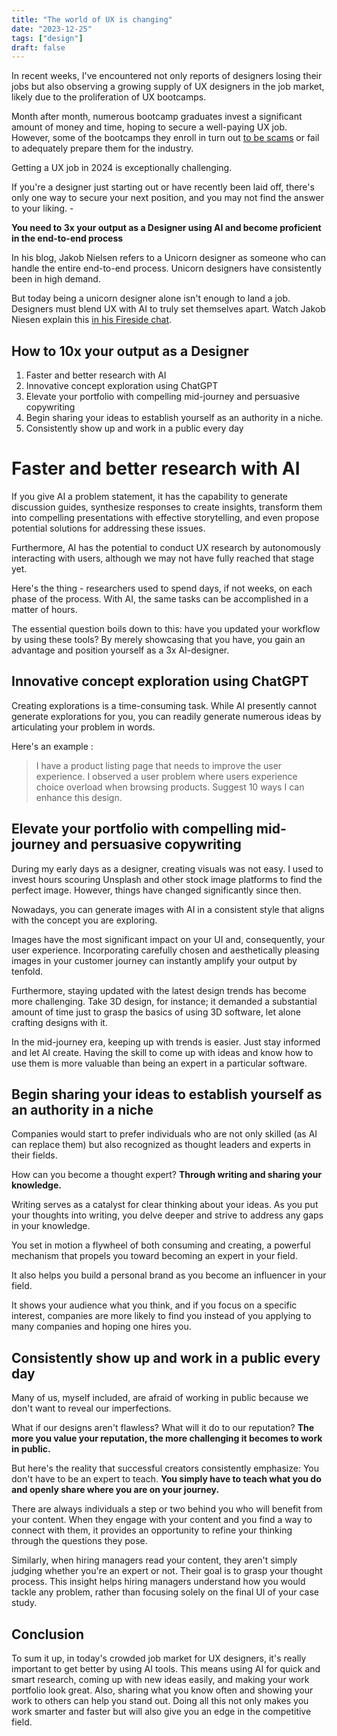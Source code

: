 ```yaml
---
title: "The world of UX is changing"
date: "2023-12-25"
tags: ["design"]
draft: false
---
```



In recent weeks, I've encountered not only reports of designers losing their jobs but also observing a growing supply of UX designers in the job market, likely due to the proliferation of UX bootcamps.

Month after month, numerous bootcamp graduates invest a significant amount of money and time, hoping to secure a well-paying UX job. However, some of the bootcamps they enroll in turn out [to be scams](https://www.reddit.com/r/germany/comments/15bp8f6/why_is_arbeit_agentur_getting_scammed_by_bootcamps/) or fail to adequately prepare them for the industry.

Getting a UX job in 2024 is exceptionally challenging.

If you're a designer just starting out or have recently been laid off, there's only one way to secure your next position, and you may not find the answer to your liking. - 

**You need to 3x your output as a Designer using AI and become proficient in the end-to-end process** 

In his blog, Jakob Nielsen refers to a Unicorn designer as someone who can handle the entire end-to-end process. Unicorn designers have consistently been in high demand.

But today being a unicorn designer alone isn't enough to land a job. Designers must blend UX with AI to truly set themselves apart. Watch Jakob Niesen explain this [in his Fireside chat](https://www.youtube.com/watch?v=2WkThbp5AEQ). 

## How to 10x your output as a Designer

1. Faster and better research with AI
2. Innovative concept exploration using ChatGPT
3. Elevate your portfolio with compelling mid-journey and persuasive copywriting
4. Begin sharing your ideas to establish yourself as an authority in a niche.
5. Consistently show up and work in a public every day


# Faster and better research with AI

If you give AI a problem statement, it has the capability to generate discussion guides, synthesize responses to create insights, transform them into compelling presentations with effective storytelling, and even propose potential solutions for addressing these issues.

Furthermore, AI has the potential to conduct UX research by autonomously interacting with users, although we may not have fully reached that stage yet. 


Here's the thing - researchers used to spend days, if not weeks, on each phase of the process. With AI, the same tasks can be accomplished in a matter of hours.

The essential question boils down to this: have you updated your workflow by using these tools? By merely showcasing that you have, you gain an advantage and position yourself as a 3x AI-designer.
 
## Innovative concept exploration using ChatGPT

Creating explorations is a time-consuming task. While AI presently cannot generate explorations for you, you can readily generate numerous ideas by articulating your problem in words.

Here's an example : 

> I have a product listing page that needs to improve the user experience. I observed a user problem where users experience choice overload when browsing products.
	Suggest 10 ways I can enhance this design.

##  Elevate your portfolio with compelling mid-journey and persuasive copywriting

During my early days as a designer, creating visuals was not easy. I used to invest hours scouring Unsplash and other stock image platforms to find the perfect image. However, things have changed significantly since then.

Nowadays, you can generate images with AI in a consistent style that aligns with the concept you are exploring.

Images have the most significant impact on your UI and, consequently, your user experience. Incorporating carefully chosen and aesthetically pleasing images in your customer journey can instantly amplify your output by tenfold.

Furthermore, staying updated with the latest design trends has become more challenging. Take 3D design, for instance; it demanded a substantial amount of time just to grasp the basics of using 3D software, let alone crafting designs with it.

In the mid-journey era, keeping up with trends is easier. Just stay informed and let AI create. Having the skill to come up with ideas and know how to use them is more valuable than being an expert in a particular software.

## Begin sharing your ideas to establish yourself as an authority in a niche

Companies would start to prefer individuals who are not only skilled (as AI can replace them) but also recognized as thought leaders and experts in their fields.

How can you become a thought expert? **Through writing and sharing your knowledge.**

Writing serves as a catalyst for clear thinking about your ideas. As you put your thoughts into writing, you delve deeper and strive to address any gaps in your knowledge. 

You set in motion a flywheel of both consuming and creating, a powerful mechanism that propels you toward becoming an expert in your field.

It also helps you build a personal brand as you become an influencer in your field. 

It shows your audience what you think, and if you focus on a specific interest, companies are more likely to find you instead of you applying to many companies and hoping one hires you.

## Consistently show up and work in a public every day

Many of us, myself included, are afraid of working in public because we don't want to reveal our imperfections.

What if our designs aren't flawless? What will it do to our reputation? **The more you value your reputation, the more challenging it becomes to work in public.**

But here's the reality that successful creators consistently emphasize: You don't have to be an expert to teach. **You simply have to teach what you do and openly share where you are on your journey.**

There are always individuals a step or two behind you who will benefit from your content. When they engage with your content and you find a way to connect with them, it provides an opportunity to refine your thinking through the questions they pose. 

Similarly, when hiring managers read your content, they aren't simply judging whether you're an expert or not. Their goal is to grasp your thought process. This insight helps hiring managers understand how you would tackle any problem, rather than focusing solely on the final UI of your case study. 

## Conclusion

To sum it up, in today's crowded job market for UX designers, it's really important to get better by using AI tools. This means using AI for quick and smart research, coming up with new ideas easily, and making your work portfolio look great. Also, sharing what you know often and showing your work to others can help you stand out. Doing all this not only makes you work smarter and faster but will also give you an edge in the competitive field.